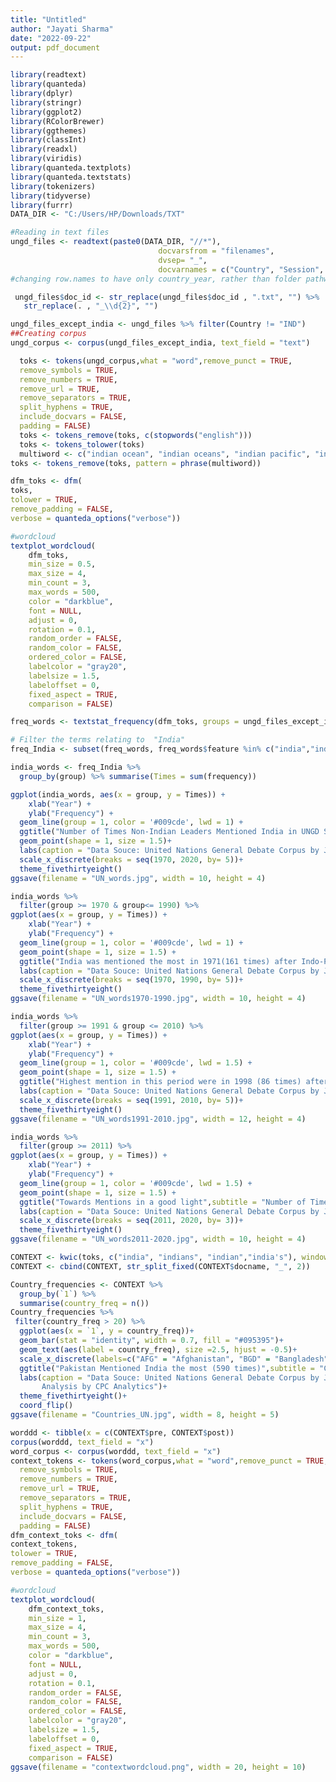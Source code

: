 ---
title: "Untitled"
author: "Jayati Sharma"
date: "2022-09-22"
output: pdf_document
---

```{r setup, include=FALSE}
library(readtext)
library(quanteda)
library(dplyr)
library(stringr)
library(ggplot2)
library(RColorBrewer)
library(ggthemes)
library(classInt)
library(readxl)
library(viridis)
library(quanteda.textplots)
library(quanteda.textstats)
library(tokenizers)
library(tidyverse)
library(furrr)
DATA_DIR <- "C:/Users/HP/Downloads/TXT"
```


```{r importing all files, include = FALSE}
#Reading in text files
ungd_files <- readtext(paste0(DATA_DIR, "//*"),
                                 docvarsfrom = "filenames", 
                                 dvsep= "_", 
                                 docvarnames = c("Country", "Session", "Year"))
#changing row.names to have only country_year, rather than folder pathway from `readtext`.

 ungd_files$doc_id <- str_replace(ungd_files$doc_id , ".txt", "") %>%
   str_replace(. , "_\\d{2}", "")
``` 


```{r creating files except India, include=FALSE}
ungd_files_except_india <- ungd_files %>% filter(Country != "IND")
##Creating corpus
ungd_corpus <- corpus(ungd_files_except_india, text_field = "text") 
```


```{r converting speeches into tokens, echo=FALSE}
  toks <- tokens(ungd_corpus,what = "word",remove_punct = TRUE,
  remove_symbols = TRUE,
  remove_numbers = TRUE,
  remove_url = TRUE,
  remove_separators = TRUE,
  split_hyphens = TRUE,
  include_docvars = FALSE,
  padding = FALSE)
  toks <- tokens_remove(toks, c(stopwords("english")))
  toks <- tokens_tolower(toks)
  multiword <- c("indian ocean", "indian oceans", "indian pacific", "indian subcontinent", "bassas da india")
toks <- tokens_remove(toks, pattern = phrase(multiword))
```


```{r making a wordcloud, echo = FALSE}
dfm_toks <- dfm(
toks,
tolower = TRUE,
remove_padding = FALSE,
verbose = quanteda_options("verbose"))

#wordcloud
textplot_wordcloud(
    dfm_toks,
    min_size = 0.5,
    max_size = 4,
    min_count = 3,
    max_words = 500,
    color = "darkblue",
    font = NULL,
    adjust = 0,
    rotation = 0.1,
    random_order = FALSE,
    random_color = FALSE,
    ordered_color = FALSE,
    labelcolor = "gray20",
    labelsize = 1.5,
    labeloffset = 0,
    fixed_aspect = TRUE,
    comparison = FALSE)
```


```{r India for all years, echo = FALSE}
freq_words <- textstat_frequency(dfm_toks, groups = ungd_files_except_india$Year)

# Filter the terms relating to  "India"
freq_India <- subset(freq_words, freq_words$feature %in% c("india","india's", "indian","indians"))

india_words <- freq_India %>%
  group_by(group) %>% summarise(Times = sum(frequency))

ggplot(india_words, aes(x = group, y = Times)) +
    xlab("Year") + 
    ylab("Frequency") +
  geom_line(group = 1, color = '#009cde', lwd = 1) +
  ggtitle("Number of Times Non-Indian Leaders Mentioned India in UNGD Speeches",subtitle = "Between 1970-2020") +
  geom_point(shape = 1, size = 1.5)+
  labs(caption = "Data Souce: United Nations General Debate Corpus by Jankin Mikhaylov, Slava and Baturo, Alexander and Dasandi, Niheer ; Analysis by CPC Analytics")+
  scale_x_discrete(breaks = seq(1970, 2020, by= 5))+
  theme_fivethirtyeight()
ggsave(filename = "UN_words.jpg", width = 10, height = 4)

```

```{r India 1970-1990, echo = FALSE}
india_words %>%
  filter(group >= 1970 & group<= 1990) %>%
ggplot(aes(x = group, y = Times)) +
    xlab("Year") + 
    ylab("Frequency") +
  geom_line(group = 1, color = '#009cde', lwd = 1) +
  geom_point(shape = 1, size = 1.5) +
  ggtitle("India was mentioned the most in 1971(161 times) after Indo-Pakistani War",subtitle = "Number of Times Non-Indian Leaders Mentioned India in United Nations General Debate Speeches Between 1970-1990") +
  labs(caption = "Data Souce: United Nations General Debate Corpus by Jankin Mikhaylov, Slava and Baturo, Alexander and Dasandi, Niheer ; Analysis by CPC Analytics")+
  scale_x_discrete(breaks = seq(1970, 1990, by= 5))+
  theme_fivethirtyeight()
ggsave(filename = "UN_words1970-1990.jpg", width = 10, height = 4)
```


```{r India after 1991, echo = FALSE}
india_words %>%
  filter(group >= 1991 & group <= 2010) %>%
ggplot(aes(x = group, y = Times)) +
    xlab("Year") + 
    ylab("Frequency") +
  geom_line(group = 1, color = '#009cde', lwd = 1.5) +
  geom_point(shape = 1, size = 1.5) +
  ggtitle("Highest mention in this period were in 1998 (86 times) after the Pokhran II nuclear tests",subtitle = "Number of Times non-Indian Leaders Mentioned India between 1990-2010") +
  labs(caption = "Data Souce: United Nations General Debate Corpus by Jankin Mikhaylov, Slava and Baturo, Alexander and Dasandi, Niheer ; Analysis by CPC Analytics")+
  scale_x_discrete(breaks = seq(1991, 2010, by= 5))+
  theme_fivethirtyeight()
ggsave(filename = "UN_words1991-2010.jpg", width = 12, height = 4)
```

```{r India post 2011, include=FALSE}
india_words %>%
  filter(group >= 2011) %>%
ggplot(aes(x = group, y = Times)) +
    xlab("Year") + 
    ylab("Frequency") +
  geom_line(group = 1, color = '#009cde', lwd = 1.5) +
  geom_point(shape = 1, size = 1.5) +
  ggtitle("Towards Mentions in a good light",subtitle = "Number of Times non-Indian Leaders Mentioned India since 2011") +
  labs(caption = "Data Souce: United Nations General Debate Corpus by Jankin Mikhaylov, Slava and Baturo, Alexander and Dasandi, Niheer ; Analysis by CPC Analytics")+
  scale_x_discrete(breaks = seq(2011, 2020, by= 3))+
  theme_fivethirtyeight()
ggsave(filename = "UN_words2011-2020.jpg", width = 10, height = 4)
```


```{r getting context of words, echo = FALSE}
CONTEXT <- kwic(toks, c("india", "indians", "indian","india's"), window = 4)
CONTEXT <- cbind(CONTEXT, str_split_fixed(CONTEXT$docname, "_", 2))
```


```{r making a graph for all countries mentioning India, echo = FALSE}
Country_frequencies <- CONTEXT %>%
  group_by(`1`) %>%
  summarise(country_freq = n())
Country_frequencies %>%
 filter(country_freq > 20) %>%
  ggplot(aes(x = `1`, y = country_freq))+
  geom_bar(stat = "identity", width = 0.7, fill = "#095395")+
  geom_text(aes(label = country_freq), size =2.5, hjust = -0.5)+
  scale_x_discrete(labels=c("AFG" = "Afghanistan", "BGD" = "Bangladesh", "BTN" = "Bhutan", "CHN" = "China", "LKA" = "Sri Lanka", "MUS" = "Mauritius","NPL" = "Nepal", "PAK" = "Pakistan", "RUS" = "Russia", "SGP" = "Singapore", "VNM" = "Vietnam"))+
  ggtitle("Pakistan Mentioned India the most (590 times)",subtitle = "Countries that Mentioned India between 1970-2020") +
  labs(caption = "Data Souce: United Nations General Debate Corpus by Jankin Mikhaylov, Slava and Baturo, Alexander and Dasandi, Niheer
       Analysis by CPC Analytics")+
  theme_fivethirtyeight()+
  coord_flip()
ggsave(filename = "Countries_UN.jpg", width = 8, height = 5)
```

```{r creating a wordcloud for the contect India was mentioned in , include=FALSE}
worddd <- tibble(x = c(CONTEXT$pre, CONTEXT$post))
corpus(worddd, text_field = "x")
word_corpus <- corpus(worddd, text_field = "x")
context_tokens <- tokens(word_corpus,what = "word",remove_punct = TRUE,
  remove_symbols = TRUE,
  remove_numbers = TRUE,
  remove_url = TRUE,
  remove_separators = TRUE,
  split_hyphens = TRUE,
  include_docvars = FALSE,
  padding = FALSE)
dfm_context_toks <- dfm(
context_tokens,
tolower = TRUE,
remove_padding = FALSE,
verbose = quanteda_options("verbose"))

#wordcloud
textplot_wordcloud(
    dfm_context_toks,
    min_size = 1,
    max_size = 4,
    min_count = 3,
    max_words = 500,
    color = "darkblue",
    font = NULL,
    adjust = 0,
    rotation = 0.1,
    random_order = FALSE,
    random_color = FALSE,
    ordered_color = FALSE,
    labelcolor = "gray20",
    labelsize = 1.5,
    labeloffset = 0,
    fixed_aspect = TRUE,
    comparison = FALSE)
ggsave(filename = "contextwordcloud.png", width = 20, height = 10)
```
